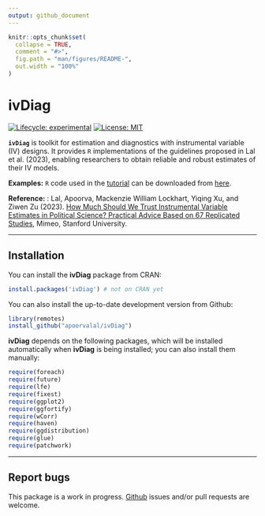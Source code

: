 ```yaml
---
output: github_document
---
```


<!-- README.md is generated from README.Rmd. Please edit that file -->

```r
knitr::opts_chunk$set(
  collapse = TRUE,
  comment = "#>",
  fig.path = "man/figures/README-",
  out.width = "100%"
)
```

# ivDiag

<!-- badges: start -->
<!--
[![Lifecycle:
stable](https://img.shields.io/badge/lifecycle-stable-green.svg)](https://www.tidyverse.org/lifecycle/#stablel)
-->
[![Lifecycle:
experimental](https://img.shields.io/badge/lifecycle-experimental-orange.svg)](https://www.tidyverse.org/lifecycle/#experimental)
[![License: MIT](https://img.shields.io/badge/License-MIT-yellow.svg)](https://opensource.org/licenses/MIT)
<!-- badges: end -->

**`ivDiag`** is toolkit for estimation and diagnostics with instrumental variable (IV) designs. It provides `R` implementations of the guidelines proposed in Lal et al. (2023), enabling researchers to obtain reliable and robust estimates of their IV models. 

**Examples:** `R` code used in the [tutorial](https://yiqingxu.org/packages/ivDiag/articles/iv_tutorial.html) can be downloaded from [here](https://raw.githubusercontent.com/xuyiqing/ivDiag/main/pkgdown/ivDiag_examples.R).

**Reference:** : Lal, Apoorva, Mackenzie William Lockhart, Yiqing Xu, and Ziwen Zu (2023). [How Much Should We Trust Instrumental Variable Estimates in Political Science? Practical Advice Based on 67 Replicated Studies](https://yiqingxu.org/papers/english/2021_iv/LLXZ.pdf), Mimeo, Stanford University.

***

## Installation

You can install the **ivDiag** package from CRAN: 
```r
install.packages('ivDiag') # not on CRAN yet 
```

You can also install the up-to-date development version from Github: 
```r
library(remotes)
install_github("apoorvalal/ivDiag")
```

**ivDiag** depends on the following packages, which will be installed automatically when **ivDiag** is being installed; you can also install them manually:  
```r
require(foreach) 
require(future)
require(lfe)
require(fixest)  
require(ggplot2)
require(ggfortify)
require(wCorr)
require(haven)
require(ggdistribution)
require(glue)
require(patchwork)
```

***

## Report bugs

This package is a work in progress. [Github](https://github.com/apoorvalal/ivDiag) issues and/or pull requests are welcome.
